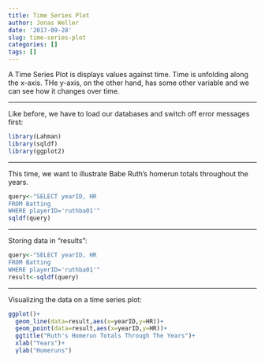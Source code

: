 ```yaml
---
title: Time Series Plot
author: Jonas Weller
date: '2017-09-28'
slug: time-series-plot
categories: []
tags: []
---
```


A Time Series Plot is displays values against time. Time is unfolding along the x-axis. THe y-axis, on the other hand, has some other variable and we can see how it changes over time.  


***

Like before, we have to load our databases and switch off error messages first:
```r
library(Lahman)
library(sqldf)
library(ggplot2)
```

***

This time, we want to illustrate Babe Ruth's homerun totals throughout the years. 
```r
query<-"SELECT yearID, HR
FROM Batting
WHERE playerID='ruthba01'"
sqldf(query)
```

***

Storing data in "results":
```r
query<-"SELECT yearID, HR
FROM Batting
WHERE playerID='ruthba01'"
result<-sqldf(query)
```


***

Visualizing the data on a time series plot:
```r
ggplot()+
  geom_line(data=result,aes(x=yearID,y=HR))+
  geom_point(data=result,aes(x=yearID,y=HR))+
  ggtitle("Ruth's Homerun Totals Through The Years")+
  xlab("Years")+
  ylab("Homeruns")
```

